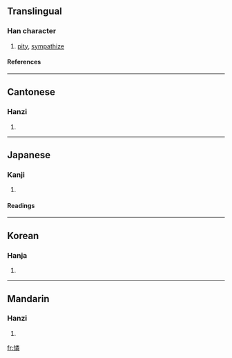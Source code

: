 {{see|怜|憐}}

==Translingual==
===Han character===
{{Han char|rn=61|rad=心|as=12|sn=15|four=9905<sub>9</sub>|canj=心火木手 (PFDQ)}}
# [[pity]], [[sympathize]]
====References====
{{Han ref|kx=0402.120|dkj=11206|dj=0742.140|hdz=42356.070|uh=6190|ud=24976|bh=BCA6|bd=48294}}
----
==Cantonese==
===Hanzi===
{{yue-hanzi|jyut=|y=lin4}}
# {{defn|Cantonese}}
----
==Japanese==
===Kanji===
{{ja-kanji|grade=|rs=心12}}
# {{defn|Japanese}} 
====Readings====
{{ja-readings|on=[[れん]] (ren)|kun=[[あわれむ]] (awaremu), [[あわれみ]] (awaremi)}}
----
==Korean==
===Hanja===
{{ko-hanja|hangeul=련>연|eumhun=|rv=ryeon>yeon|mr=ryŏn>yŏn|y=lyen>yen}}
# {{defn|Korean}}
----
==Mandarin==
===Hanzi===
{{cmn-hanzi|sim=怜|pin=[[lián]] (lian2)|wg=lien<sup>2</sup>}}
# {{defn|Mandarin}}

[[fr:憐]]